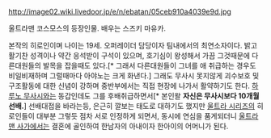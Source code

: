 http://image02.wiki.livedoor.jp/e/n/ebatan/05ceb910a4039e9d.jpg

울트라맨 코스모스의 등장인물. 배우는 스즈키 마유카.

본작의 히로인이며 나이는 19세.
오퍼레이더 담당이자 팀내에서의 최연소자이다. 
밝고 활기찬 성격이나 약간 응석받이 구석이 있으며, 호기심이 왕성해서 가끔 그것때문에 다른대원들의 발목을 잡을때도 있다.[* 그래서 다른대원들이 그녀를 애 취급하는 경우도 비일비재하며 그럴때마다 아야노는 크게 화낸다.] 그래도 무사시 못지않게 괴수보호 및 구조활동에 대한 신념이 강하며 중반부에서는 직접 현장에 나가서 활약하기도 한다. [[하루노 무사시]]와는 동갑인데도 그를 후배취급하면서[* 본인왈 '''자신은 무사시보다 10개월 선배.'''] 선배대접을 바라는등, 은근히 깔보는 태도로 대하기도 했지만 [[울트라 시리즈]]의 히로인들이 대부분 그렇듯 점차 서로 인정하게 되면서, 동시에 연심을 품게되더니 [[울트라맨 사가]]에서는 결혼에 골인하여 한남자의 아내이자 한아이의 어머니가 된다. 
